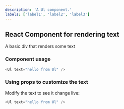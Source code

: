 ```yaml
---
description: 'A Ul component.'
labels: ['label1', 'label2', 'label3']
---
```



## React Component for rendering text

A basic div that renders some text

### Component usage
```js
<Ul text="hello from Ul" />
```

### Using props to customize the text

Modify the text to see it change live:
```js live
<Ul text="hello from Ul" />
```
